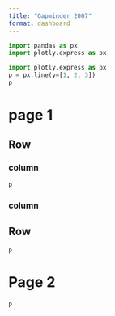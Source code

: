 ```yaml
---
title: "Gapminder 2007"
format: dashboard
---
```


```python
import pandas as px 
import plotly.express as px
```

```python
import plotly.express as px
p = px.line(y=[1, 2, 3])
p
```

# page 1

## Row {height="30"}

### column

```python
p
```

### column

## Row {height="70"}

```python
p
```
# Page 2

```python
p
```

